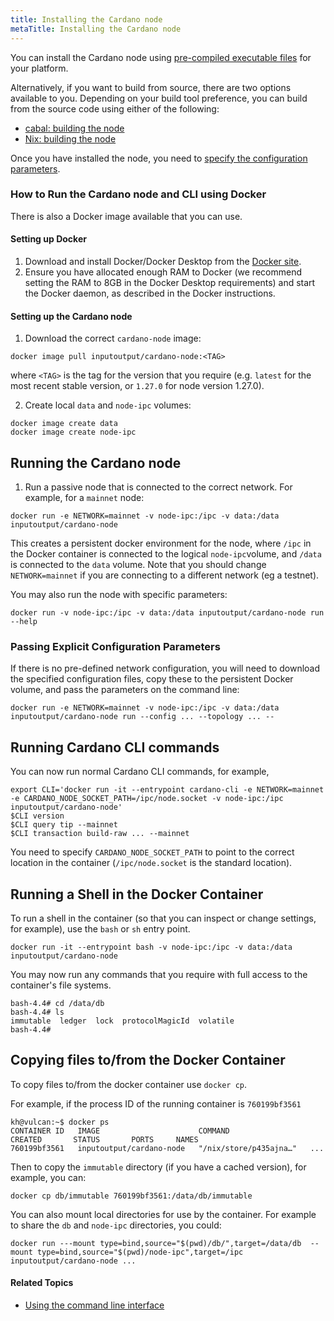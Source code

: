 ```yaml
---
title: Installing the Cardano node
metaTitle: Installing the Cardano node
---
```


You can install the Cardano node using
[pre-compiled executable files](https://github.com/input-output-hk/cardano-node#linux-executable)
for your platform.

Alternatively, if you want to build from source, there are two options
available to you. Depending on your build tool preference, you can build from
the source code using either of the following:

- [cabal: building the node](https://github.com/input-output-hk/cardano-node/blob/master/doc/getting-started/install.md/)
- [Nix: building the node](https://github.com/input-output-hk/cardano-node/blob/master/doc/getting-started/building-the-node-using-nix.md/)

Once you have installed the node, you need to
[specify the configuration parameters](https://github.com/input-output-hk/cardano-node/blob/master/doc/getting-started/understanding-config-files.md/).

### How to Run the Cardano node and CLI using Docker
There is also a Docker image available that you can use. 

#### Setting up Docker

1. Download and install Docker/Docker Desktop from the [Docker site](https://docs.docker.com/get-docker/).
2. Ensure you have allocated enough RAM to Docker (we recommend setting the RAM to 8GB in the Docker Desktop requirements) and start the Docker daemon, as described in the Docker instructions.

#### Setting up the Cardano node
1. Download the correct `cardano-node` image:

``docker image pull inputoutput/cardano-node:<TAG>``

where `<TAG>` is the tag for the version that you require (e.g. `latest` for the most recent stable version, or `1.27.0` for node version 1.27.0).

2. Create local `data` and `node-ipc` volumes:

```
docker image create data
docker image create node-ipc
```

## Running the Cardano node

1. Run a passive node that is connected to the correct network. For example, for a `mainnet` node:

``docker run -e NETWORK=mainnet -v node-ipc:/ipc -v data:/data inputoutput/cardano-node``

This creates a persistent docker environment for the node, where `/ipc` in the Docker container is connected to the logical `node-ipc`volume, and `/data` is connected to the `data` volume.  Note that you should change `NETWORK=mainnet` if you are connecting to a different network (eg a testnet).  

You may also run the node with specific parameters:

``docker run -v node-ipc:/ipc -v data:/data inputoutput/cardano-node run --help``

### Passing Explicit Configuration Parameters
If there is no pre-defined network configuration, you will need to download the specified configuration files, copy these to the persistent Docker volume, and pass the parameters on the command line:

``docker run -e NETWORK=mainnet -v node-ipc:/ipc -v data:/data inputoutput/cardano-node run --config ... --topology ... --``

## Running Cardano CLI commands
You can now run normal Cardano CLI commands, for example,
```
export CLI='docker run -it --entrypoint cardano-cli -e NETWORK=mainnet -e CARDANO_NODE_SOCKET_PATH=/ipc/node.socket -v node-ipc:/ipc inputoutput/cardano-node'
$CLI version
$CLI query tip --mainnet
$CLI transaction build-raw ... --mainnet
```
You need to specify `CARDANO_NODE_SOCKET_PATH` to point to the correct location in the container (`/ipc/node.socket` is the standard location).

## Running a Shell in the Docker Container
To run a shell in the container (so that you can inspect or change settings, for example), use the `bash` or `sh` entry point.

``docker run -it --entrypoint bash -v node-ipc:/ipc -v data:/data inputoutput/cardano-node``

You may now run any commands that you require with full access to the container's file systems.

```
bash-4.4# cd /data/db
bash-4.4# ls
immutable  ledger  lock  protocolMagicId  volatile
bash-4.4# 
```

## Copying files to/from the Docker Container
To copy files to/from the docker container use `docker cp`.

For example, if the process ID of the running container is `760199bf3561`

```
kh@vulcan:~$ docker ps
CONTAINER ID   IMAGE                      COMMAND                  CREATED       STATUS       PORTS     NAMES
760199bf3561   inputoutput/cardano-node   "/nix/store/p435ajna…"   ...
```

Then to copy the `immutable` directory (if you have a cached version), for example, you can:

``docker cp db/immutable 760199bf3561:/data/db/immutable``

You can also mount local directories for use by the container.  For example to share the `db` and `node-ipc` directories, you could:

``docker run ---mount type=bind,source="$(pwd)/db/",target=/data/db  --mount type=bind,source="$(pwd)/node-ipc",target=/ipc inputoutput/cardano-node ...``

#### Related Topics

- [Using the command line interface](/getting-started/use-cli)
